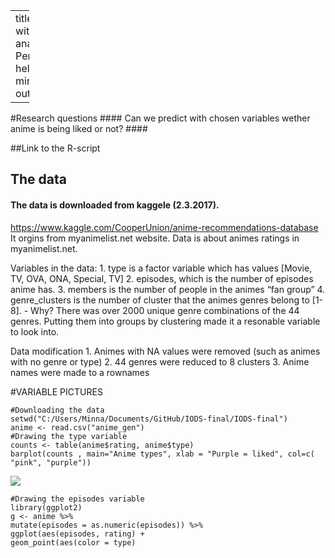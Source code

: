 ---
title: Anime recomendation with clustering and MCA analysis
author: "Minna Peralampi"
date: "27 helmikuuta 2017"
email: minna.peralampi@helsinki.fi
output: html_document

--

#Research questions
#### Can we predict with chosen variables wether anime is being liked or not?
#### 

##Link to the R-script

       
## The data
#### The data is downloaded from kaggele (2.3.2017).
<https://www.kaggle.com/CooperUnion/anime-recommendations-database>
It orgins from myanimelist.net website.
Data is about animes ratings in myanimelist.net.

Variables in the data:
1. type is a factor variable which has values [Movie, TV, OVA, ONA, Special, TV]
2. episodes, which is the number of episodes anime has.
3. members is the number of people in the animes "fan group"
4. genre_clusters is the number of cluster that the animes genres belong to [1-8].
  - Why? There was over 2000 unique genre combinations of the 44 genres. Putting them into groups by clustering made it a resonable variable to look into.



Data modification
  1. Animes with NA values were removed (such as animes with no genre or type)
  2. 44 genres were reduced to 8 clusters 
  3. Anime names were made to a rownames
  
#VARIABLE PICTURES

    #Downloading the data
    setwd("C:/Users/Minna/Documents/GitHub/IODS-final/IODS-final")
    anime <- read.csv("anime_gen")
    #Drawing the type variable
    counts <- table(anime$rating, anime$type)
    barplot(counts , main="Anime types", xlab = "Purple = liked", col=c( "pink", "purple"))
    
    
![](anime_types2.png)

    #Drawing the episodes variable
    library(ggplot2)
    g <- anime %>% 
    mutate(episodes = as.numeric(episodes)) %>% 
    ggplot(aes(episodes, rating) +
    geom_point(aes(color = type)